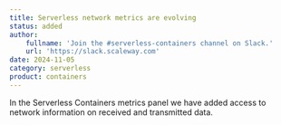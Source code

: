 ```yaml
---
title: Serverless network metrics are evolving
status: added
author:
    fullname: 'Join the #serverless-containers channel on Slack.'
    url: 'https://slack.scaleway.com'
date: 2024-11-05
category: serverless
product: containers
---
```


In the Serverless Containers metrics panel we have added access to network information on received and transmitted data.


